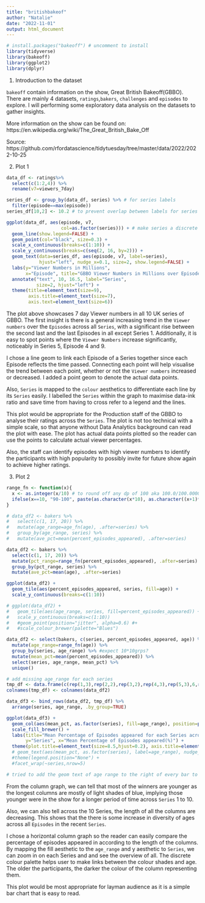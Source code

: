 ```yaml
---
title: "britishbakeof"
author: "Natalie"
date: "2022-11-01"
output: html_document
---
```


```r
# install.packages("bakeoff") # uncomment to install 
library(tidyverse)
library(bakeoff)
library(ggplot2)
library(dplyr)
```

1. Introduction to the dataset

`bakeoff` contain information on the show, Great British Bakeoff(GBBO). There are mainly 4 datasets, `ratings`,`bakers`, `challenges` and `episodes` to explore.  I will performing some exploratory data analysis on the datasets to gather insights. 

More information on the show can be found on: https://en.wikipedia.org/wiki/The_Great_British_Bake_Off

Source: https://github.com/rfordatascience/tidytuesday/tree/master/data/2022/2022-10-25


2. Plot 1
```r
data_df <- ratings%>%
  select(c(1:2,4)) %>%
  rename(v7=viewers_7day)

series_df <- group_by(data_df, series) %>% # for series labels 
  filter(episode==max(episode))
series_df[10,2] <- 10.2 # to prevent overlap between labels for series 8 & 10

ggplot(data_df, aes(episode, v7, 
                    col=as.factor(series))) + # make series a discrete variable
  geom_line(show.legend=FALSE) +
  geom_point(col="black", size=0.3) +
  scale_x_continuous(breaks=c(1:10)) +
  scale_y_continuous(breaks=c(seq(2, 16, by=2))) +
  geom_text(data=series_df, aes(episode, v7, label=series),
            hjust="left", nudge_x=0.1, size=2, show.legend=FALSE) +
  labs(y="Viewer Numbers in Millions", 
       x="Episode", title="GBBO Viewer Numbers in Millions over Episodes of each UK Series") +
  annotate("text", 10, 16.5, label="Series", 
           size=2, hjust="left") +
  theme(title=element_text(size=9), 
        axis.title=element_text(size=7), 
        axis.text=element_text(size=6))
```


The plot above showcases 7 day Viewer numbers in all 10 UK series of GBBO. The first insight is there is a general increasing trend in the `Viewer numbers` over the `Episodes` across all `Series`, with a significant rise between the second last and the last Episodes in all except Series 1. Additionally, it is easy to spot points where the `Viewer Numbers` increase significantly, noticeably in Series 5, Episode 4 and 9. 

I chose a line geom to link each Episode of a Series together since each Episode reflects the time passed. Connecting each point will help visualise the trend between each point, whether or not the `Viewer numbers` increased or decreased. I added a point geom to denote the actual data points. 

Also, `Series` is mapped to the `colour` aesthetics to differentiate each line by its `Series` easily. I labelled the `Series` within the graph to maximise data-ink ratio and save time from having to cross refer to a legend and the lines. 

This plot would be appropriate for the Production staff of the GBBO to analyse their ratings across the `Series`. The plot is not too technical with a simple scale, so that anyone without Data Analytics background can read the plot with ease. The plot has actual data points plotted so the reader can use the points to calculate actual viewer percentages. 

Also, the staff can identify episodes with high viewer numbers to identify the participants with high popularity to possibly invite for future show again to achieve higher ratings. 

3. Plot 2
```r
range_fn <- function(x){
  x <- as.integer(x/10) # to round off any dp of 100 aka 100.0/100.0000
  ifelse(x==10, "90-100", paste(as.character(x*10), as.character((x+1)*10), sep="-")) # use ifelse to force x as each ele instead 1 whole vec of all col vals
}

# data_df2 <- bakers %>%
#   select(c(1, 17, 20)) %>%
#   mutate(age_range=age_fn(age), .after=series) %>%
#   group_by(age_range, series) %>%
#   mutate(ave_pct=mean(percent_episodes_appeared), .after=series)

data_df2 <- bakers %>%
  select(c(1, 17, 20)) %>%
  mutate(pct_range=range_fn(percent_episodes_appeared), .after=series) %>%
  group_by(pct_range, series) %>%
  mutate(ave_pct=mean(age), .after=series)

ggplot(data_df2) +
  geom_tile(aes(percent_episodes_appeared, series, fill=age)) +
  scale_y_continuous(breaks=c(1:10))

# ggplot(data_df2) +
#   geom_tile(aes(age_range, series, fill=percent_episodes_appeared)) +
#   scale_y_continuous(breaks=c(1:10))
#   #geom_point(position="jitter", alpha=0.6) #+
#   #scale_colour_brewer(palette="Blues")
```
```r
data_df2 <- select(bakers, c(series, percent_episodes_appeared, age)) %>%
  mutate(age_range=range_fn(age)) %>%
  group_by(series, age_range) %>% #expect 10*10grps?
  mutate(mean_pct=mean(percent_episodes_appeared)) %>%
  select(series, age_range, mean_pct) %>%
  unique()

# add missing age_range for each series
tmp_df <- data.frame(c(rep(1,3),rep(2,2),rep(3,2),rep(4,3),rep(5,3),6,rep(7,3),8,rep(9,2),rep(10,3)), sapply(c(10,60,70,50,70,10,70,10,40,70,20,50,70,70,10,50,70,60,10,70,10,60,70), range_fn),integer(7*10-NROW(data_df2)))
colnames(tmp_df) <- colnames(data_df2)

data_df3 <- bind_rows(data_df2, tmp_df) %>% 
  arrange(series, age_range, .by_group=TRUE)

ggplot(data_df3) +
  geom_col(aes(mean_pct, as.factor(series), fill=age_range), position=position_dodge(width=3), show.legend=TRUE) +
  scale_fill_brewer() +
  labs(title="Mean Percentage of Episodes appeared for each Series across each Age Range",
       y="Series", x="Mean Percentage of Episodes appeared(%)") +
  theme(plot.title=element_text(size=8.5,hjust=0.2), axis.title=element_text(size=6), legend.title=element_text(size=5), legend.text=element_text(size=5), axis.ticks=element_line(size=0.5))
  # geom_text(aes(mean_pct, as.factor(series), label=age_range), nudge_x=0.1, size=2, show.legend=FALSE) #+
  #theme(legend.position="None") +
  #facet_wrap(~series,nrow=5) 

# tried to add the geom text of age range to the right of every bar to remove legend but did not work
```


From the column graph, we can tell that most of the winners are younger as the longest columns are mostly of light shades of blue, implying those younger were in the show for a longer period of time across `Series` 1 to 10.

Also, we can also tell across the 10 Series, the length of all the columns are decreasing. This shows that the there is some increase in diversity of ages across all `Episodes` in the recent `Series`.

I chose a horizontal column graph so the reader can easily compare the percentage of episodes appeared in according to the length of the columns. By mapping the fill aesthetic to the `age_range` and y aesthetic to `Series`, we can zoom in on each Series and and see the overview of all. The discrete colour palette helps user to make links between the colour shades and age. The older the participants, the darker the colour of the column representing them. 

This plot would be most appropriate for layman audience as it is a simple bar chart that is easy to read.

